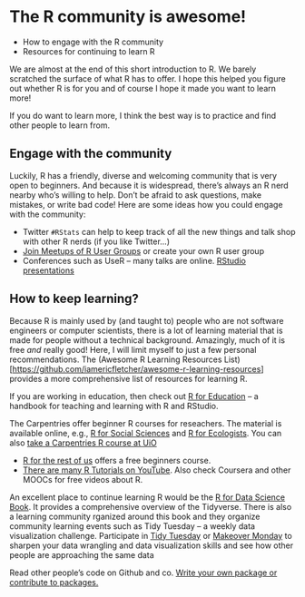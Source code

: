 # The R community is awesome!

::: {.goals}
-   How to engage with the R community
-   Resources for continuing to learn R
:::

We are almost at the end of this short introduction to R. We barely scratched the surface
of what R has to offer. I hope this helped you figure out whether R is for you and of
course I hope it made you want to learn more!

If you do want to learn more, I think the best way is to practice and find other people to
learn from.

## Engage with the community

Luckily, R has a friendly, diverse and welcoming community that is very open to beginners.
And because it is widespread, there's always an R nerd nearby who's willing to help. Don't
be afraid to ask questions, make mistakes, or write bad code! Here are some ideas how you
could engage with the community:

-   Twitter `#RStats` can help to keep track of all the new things and talk shop with other R nerds (if you like Twitter...)
-   [Join Meetups of R User Groups](https://www.meetup.com/Oslo-useR-Group/) or create
    your own R user group
-   Conferences such as UseR -- many talks are online. [RStudio
    presentations](https://www.rstudio.com/resources/webinars/)

## How to keep learning?

Because R is mainly used by (and taught to) people who are not software engineers or
computer scientists, there is a lot of learning material that is made for people without a
technical background. Amazingly, much of it is free *and* really good! Here, I will limit
myself to just a few personal recommendations. The (Awesome R Learning Resources
List)[<https://github.com/iamericfletcher/awesome-r-learning-resources>] provides a more
comprehensive list of resources for learning R.

If you are working in education, then check out [R for
Education](https://rstudio4edu.github.io/rstudio4edu-book/) -- a handbook for teaching and
learning with R and RStudio.

The Carpentries offer beginner R courses for reseachers. The material is available online,
e.g., [R for Social Sciences](https://datacarpentry.org/r-socialsci/) and [R for
Ecologists](https://datacarpentry.org/R-ecology-lesson/). You can also [take a Carpentries
R course at UiO](https://www.ub.uio.no/english/writing-publishing/dsc/carpentry-uio/)

-   [R for the rest of us](https://rfortherestofus.com/courses/getting-started/) offers a
    free beginners course.
-   [There are many R Tutorials on
    YouTube](http://flavioazevedo.com/stats-and-r-blog/2016/9/13/learning-r-on-youtube).
    Also check Coursera and other MOOCs for free videos about R.

An excellent place to continue learning R would be the [R for Data Science
Book](https://r4ds.had.co.nz/). It provides a comprehensive overview of the Tidyverse.
There is also a learning community rganized around this book and they organize community
learning events such as Tidy Tuesday -- a weekly data visualization challenge. Participate
in [Tidy Tuesday](https://github.com/rfordatascience/tidytuesday) or [Makeover
Monday](https://www.makeovermonday.co.uk/) to sharpen your data wrangling and data
visualization skills and see how other people are approaching the same data

Read other people's code on Github and co. [Write your own package or contribute to
packages.](https://www.rstudio.com/resources/rstudioglobal-2021/make-a-package-make-some-friends/)
